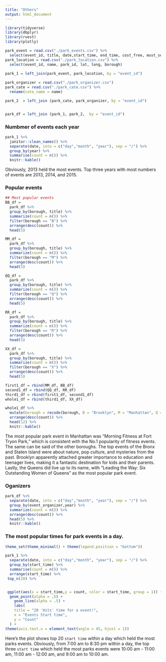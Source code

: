 ```yaml
---
title: "Others"
output: html_document
---
```


```r
library(tidyverse)
library(dbplyr)
library(rvest)
library(plotly)
```




```r

park_event = read.csv("./park_events.csv") %>% 
  select(event_id, title, date,start_time, end_time, cost_free, must_see)
park_location = read.csv("./park_location.csv") %>% 
  select(event_id, name, park_id, lat, long, borough)

park_1 = left_join(park_event, park_location, by = "event_id") 
 
park_organizer = read.csv("./park_organizer.csv")
park_cate = read.csv("./park_cate.csv") %>% 
  rename(cate_name = name)

park_2  = left_join (park_cate, park_organizer, by = "event_id")


park_df = left_join (park_1, park_2,  by = "event_id")


```

### Numbmer of events each year
```r
park_1 %>% 
  janitor::clean_names() %>%
  separate(date, into = c("day","month", "year"), sep = "/") %>% 
  group_by(year) %>% 
  summarise(count = n()) %>% 
  knitr::kable()
```
Obviously, 2013 held the most events. Top three years with most numbers of events are 2013, 2014, and 2015. 

### Popular events

```r
## Most popular events
BB_df = 
  park_df %>% 
  group_by(borough, title) %>% 
  summarize(count = n()) %>% 
  filter(borough == "B") %>% 
  arrange(desc(count)) %>% 
  head(5)

MM_df = 
  park_df %>% 
  group_by(borough, title) %>% 
  summarize(count = n()) %>% 
  filter(borough == "M") %>% 
  arrange(desc(count)) %>% 
  head(5)

QQ_df = 
  park_df %>% 
  group_by(borough, title) %>% 
  summarize(count = n()) %>% 
  filter(borough == "Q") %>% 
  arrange(desc(count)) %>% 
  head(5) 

RR_df = 
  park_df %>% 
  group_by(borough, title) %>% 
  summarize(count = n()) %>% 
  filter(borough == "R") %>% 
  arrange(desc(count)) %>% 
  head(5)

XX_df = 
  park_df %>% 
  group_by(borough, title) %>% 
  summarize(count = n()) %>% 
  filter(borough == "X") %>% 
  arrange(desc(count)) %>% 
  head(5)

first1_df = rbind(MM_df, BB_df)
second1_df = rbind(QQ_df, RR_df)
third1_df = rbind(first1_df, second1_df)
whole1_df = rbind(third1_df, XX_df)

whole1_df %>% 
  mutate(borough = recode(borough, B = "Brooklyn", M = "Manhattan", Q = "Queens", R = "State Island", X = "Bronx")) %>%
  arrange(desc(count)) %>% 
  head(12) %>% 
  knitr::kable()
```

The most popular park event in Manhattan was "Morning Fitness at Fort Tryon Park," which is consistent with the No.1 popularity of fitness events. The same can be said of the other boroughs. The top events of the Bronx and Staten Island were about nature, pop culture, and mysteries from the past. Brooklyn apparently attached greater importance to education and teenager lives, making it a fantastic destination for kids and their parents. Lastly, the Queens did live up to its name, with "Leading the Way: Six Outstanding Women of Queens" as the most popular park event. 


### Oganizers
```r
park_df %>% 
  separate(date, into = c("day","month", "year"), sep = "/") %>% 
  group_by(event_organizer,year) %>% 
  summarize(count = n()) %>%
  arrange(desc(count)) %>%
  head(5) %>% 
  knitr::kable()
```


### The most popular times for park events in a day.

```r
theme_set(theme_minimal() + theme(legend.position = "bottom"))

park_1 %>% 
  separate(date, into = c("day","month", "year"), sep = "/") %>% 
  group_by(start_time) %>% 
  summarise(count = n()) %>% 
  arrange(start_time) %>% 
 top_n(20) %>% 


 ggplot(aes(x = start_time,y = count, color = start_time, group = 1)) + 
  geom_point(alpha = .5) +
    geom_line(alpha = .5) + 
    labs(
    title = "20 'Hits' time for a event!",
    x = "Events Start time",
    y = "Count"
  ) +
theme(axis.text.x = element_text(angle = 45, hjust = 1)) 
```

Here's the plot shows top 20 `start time` within a day which held the most parks events.  Obviously, from 7:00 am to 8:30 pm within a day, the top three `start time` which held the most parks events were 10:00 am - 11:00 am, 11:00 am - 12:00 am, and 9:00 am to 10:00 am.